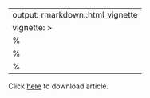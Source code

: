
<!-- Only modify this file in folder "vignettes"! -->

---
output: rmarkdown::html_vignette
vignette: >
  %\VignetteIndexEntry{article frame}
  %\VignetteEngine{knitr::rmarkdown}
  %\VignetteEncoding{UTF-8}
---

Click [here](https://www.biomedcentral.com/content/pdf/s12859-016-0961-5.pdf) to download article.

<div>
<object data="https://www.biomedcentral.com/content/pdf/s12859-016-0961-5.pdf" type="application/pdf" width="100%" height="500px">
</object>
</div>